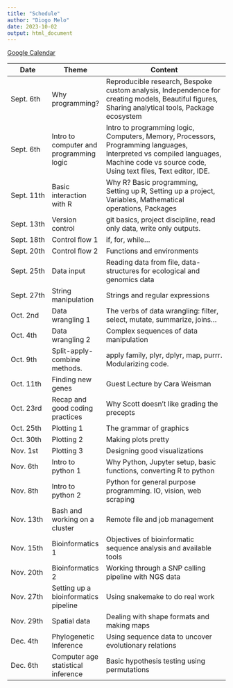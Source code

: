 ```yaml
---
title: "Schedule"
author: "Diogo Melo"
date: 2023-10-02
output: html_document
---
```


[Google Calendar](https://calendar.google.com/calendar/u/0?cid=NTY0MjgxMDI1NjFlYWQ4MWY4NDI2NGQyMzQ3Mzg2OGNkYTVhNDA0YzY1MmNmNzI0ZWU5YjBhNWZhYzYwZTZkYkBncm91cC5jYWxlbmRhci5nb29nbGUuY29t)

| Date        | Theme                                     | Content                                                                                                                                                                               |
| ----------- | ----------------------------------------- | -----------------------------------------------------------------------------------------------------------------------------------------------------------------------------         |
| Sept. 6th   | Why programming?                          | Reproducible research, Bespoke custom analysis, Independence for creating models, Beautiful figures, Sharing analytical tools, Package ecosystem                                      |
| Sept. 6th   | Intro to computer and programming logic   | Intro to programming logic, Computers, Memory, Processors, Programming languages, Interpreted vs compiled languages, Machine code vs source code, Using text files, Text editor, IDE. |
| Sept. 11th  | Basic interaction with R                  | Why R? Basic programming, Setting up R, Setting up a project, Variables, Mathematical operations, Packages                                                                            |
| Sept. 13th  | Version control                           | git basics, project discipline, read only data, write only outputs.                                                                                                                   |
| Sept. 18th  | Control flow 1                            | if, for, while...                                                                                                                                                                     |
| Sept. 20th  | Control flow 2                            | Functions and environments                                                                                                                                                            |
| Sept. 25th  | Data input                                | Reading data from file, data-structures for ecological and genomics data                                                                                                              |
| Sept. 27th  | String manipulation                       | Strings and regular expressions                                                                                                                                                       |
| Oct. 2nd    | Data wrangling 1                          | The verbs of data wrangling: filter, select, mutate, summarize, joins...                                                                                                              |
| Oct. 4th    | Data wrangling 2                          | Complex sequences of data manipulation                                                                                                                                                |
| Oct. 9th    | Split-apply-combine methods.              | apply family, plyr, dplyr, map, purrr. Modularizing code.                                                                                                                             |
| Oct. 11th   | Finding new genes                         | Guest Lecture by Cara Weisman                                                                                                                                                         |
| Oct. 23rd   | Recap and good coding practices           | Why Scott doesn't like grading the precepts                                                                                                                                           |
| Oct. 25th   | Plotting 1                                | The grammar of graphics                                                                                                                                                               |
| Oct. 30th   | Plotting 2                                | Making plots pretty                                                                                                                                                                   |
| Nov. 1st    | Plotting 3                                | Designing good visualizations                                                                                                                                                         |
| Nov. 6th    | Intro to python 1                         | Why Python, Jupyter setup, basic functions, converting R to python                                                                                                                    |
| Nov. 8th    | Intro to python 2                         | Python for general purpose programming. IO, vision, web scraping                                                                                                                      |
| Nov. 13th   | Bash and working on a cluster             | Remote file and job management                                                                                                                                                        |
| Nov. 15th   | Bioinformatics 1                          | Objectives of bioinformatic sequence analysis and available tools                                                                                                                     |
| Nov. 20th   | Bioinformatics 2                          | Working through a SNP calling pipeline with NGS data                                                                                                                                  |
| Nov. 27th   | Setting up a bioinformatics pipeline      | Using snakemake to do real work                                                                                                                                                       |
| Nov. 29th   | Spatial data                              | Dealing with shape formats and making maps                                                                                                                                            |
| Dec. 4th    | Phylogenetic Inference                    | Using sequence data to uncover evolutionary relations                                                                                                                                 |
| Dec. 6th    | Computer age statistical inference        | Basic hypothesis testing using permutations                                                                                                                                           |


                                                                                                                                                   
